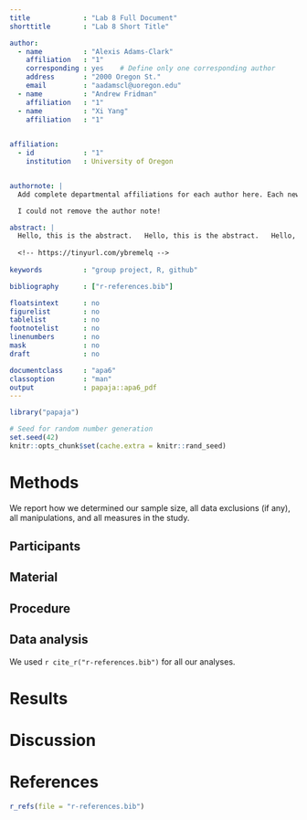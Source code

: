 ```yaml
---
title             : "Lab 8 Full Document"
shorttitle        : "Lab 8 Short Title"

author: 
  - name          : "Alexis Adams-Clark"
    affiliation   : "1"
    corresponding : yes    # Define only one corresponding author
    address       : "2000 Oregon St."
    email         : "aadamscl@uoregon.edu"
  - name          : "Andrew Fridman"
    affiliation   : "1"
  - name          : "Xi Yang"
    affiliation   : "1"
    

affiliation:
  - id            : "1"
    institution   : University of Oregon


authornote: |
  Add complete departmental affiliations for each author here. Each new line herein must be indented, like this line.

  I could not remove the author note!

abstract: |
  Hello, this is the abstract.   Hello, this is the abstract.   Hello, this is the abstract.   Hello, this is the abstract.   Hello, this is the abstract.   Hello, this is the abstract.   Hello, this is the abstract.   Hello, this is the abstract.   Hello, this is the abstract.   Hello, this is the abstract.   Hello, this is the abstract.   Hello, this is the abstract.   Hello, this is the abstract.   Hello, this is the abstract.   Hello, this is the abstract.   Hello, this is the abstract.   Hello, this is the abstract.   Hello, this is the abstract.   Hello, this is the abstract.   Hello, this is the abstract.   Hello, this is the abstract.   Hello, this is the abstract.   Hello, this is the abstract.   Hello, this is the abstract.   Hello, this is the abstract.   Hello, this is the abstract. 
  
  <!-- https://tinyurl.com/ybremelq -->
  
keywords          : "group project, R, github"

bibliography      : ["r-references.bib"]

floatsintext      : no
figurelist        : no
tablelist         : no
footnotelist      : no
linenumbers       : no
mask              : no
draft             : no

documentclass     : "apa6"
classoption       : "man"
output            : papaja::apa6_pdf
---
```


```r
library("papaja")
```

```r
# Seed for random number generation
set.seed(42)
knitr::opts_chunk$set(cache.extra = knitr::rand_seed)
```



# Methods
We report how we determined our sample size, all data exclusions (if any), all manipulations, and all measures in the study. <!-- 21-word solution (Simmons, Nelson & Simonsohn, 2012; retrieved from http://ssrn.com/abstract=2160588) -->

## Participants

## Material

## Procedure

## Data analysis
We used `r cite_r("r-references.bib")` for all our analyses.


# Results

# Discussion


\newpage

# References
```r
r_refs(file = "r-references.bib")
```

\begingroup
\setlength{\parindent}{-0.5in}
\setlength{\leftskip}{0.5in}

<div id = "refs"></div>
\endgroup

